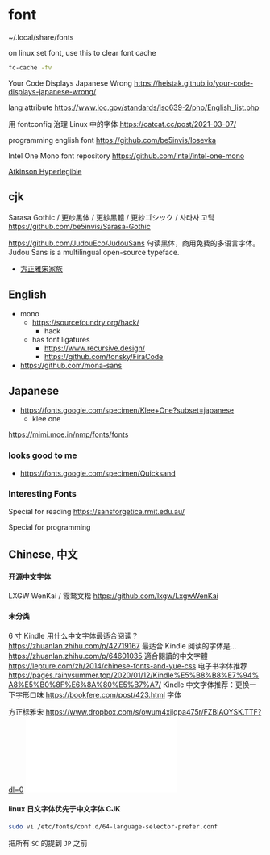 # font

~/.local/share/fonts

on linux set font, use this to clear font cache

```bash
fc-cache -fv
```

Your Code Displays Japanese Wrong
https://heistak.github.io/your-code-displays-japanese-wrong/

lang attribute
https://www.loc.gov/standards/iso639-2/php/English_list.php

用 fontconfig 治理 Linux 中的字体
https://catcat.cc/post/2021-03-07/

programming english font
https://github.com/be5invis/Iosevka

Intel One Mono font repository
https://github.com/intel/intel-one-mono

[Atkinson Hyperlegible ](https://www.brailleinstitute.org/freefont/#download)

## cjk

Sarasa Gothic / 更纱黑体 / 更紗黑體 / 更紗ゴシック / 사라사 고딕
https://github.com/be5invis/Sarasa-Gothic

https://github.com/JudouEco/JudouSans
句读黑体，商用免费的多语言字体。Judou Sans is a multilingual open-source typeface.

- [方正雅宋家族](https://www.foundertype.com/index.php/FontInfo/index/id/193)

## English

- mono
  - https://sourcefoundry.org/hack/
    - hack
  - has font ligatures
    - <https://www.recursive.design/>
    - <https://github.com/tonsky/FiraCode>
- https://github.com/mona-sans

## Japanese

- https://fonts.google.com/specimen/Klee+One?subset=japanese
  - klee one

https://mimi.moe.in/nmp/fonts/fonts

### looks good to me

- <https://fonts.google.com/specimen/Quicksand>

### Interesting Fonts

Special for reading
<https://sansforgetica.rmit.edu.au/>

Special for programming

## Chinese, 中文

#### 开源中文字体

LXGW WenKai / 霞鹜文楷
<https://github.com/lxgw/LxgwWenKai>

#### 未分类

6 寸 Kindle 用什么中文字体最适合阅读？
<https://zhuanlan.zhihu.com/p/42719167>
最适合 Kindle 阅读的字体是…
<https://zhuanlan.zhihu.com/p/64601035>
適合閱讀的中文字體
<https://lepture.com/zh/2014/chinese-fonts-and-yue-css>
电子书字体推荐
<https://pages.rainysummer.top/2020/01/12/Kindle%E5%B8%B8%E7%94%A8%E5%B0%8F%E6%8A%80%E5%B7%A7/>
Kindle 中文字体推荐：更换一下字形口味
<https://bookfere.com/post/423.html>
字体

方正标雅宋
<https://www.dropbox.com/s/owum4xijqpa475r/FZBIAOYSK.TTF?dl=0>
![](./assets/FZBIAOYSK.TTF)

#### linux 日文字体优先于中文字体 CJK

```sh
sudo vi /etc/fonts/conf.d/64-language-selector-prefer.conf
```

把所有 `SC` 的提到 `JP` 之前
